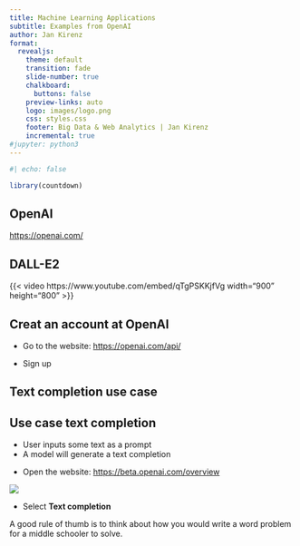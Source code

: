 ```yaml
---
title: Machine Learning Applications 
subtitle: Examples from OpenAI
author: Jan Kirenz
format:
  revealjs:
    theme: default
    transition: fade
    slide-number: true
    chalkboard:
      buttons: false
    preview-links: auto
    logo: images/logo.png
    css: styles.css
    footer: Big Data & Web Analytics | Jan Kirenz
    incremental: true 
#jupyter: python3
---
```


```r
#| echo: false

library(countdown)
```


## OpenAI {background-image="images/openai-hero.png"}

<https://openai.com/>


## DALL-E2

{{< video https://www.youtube.com/embed/qTgPSKKjfVg width="900" height="800"  >}}



## Creat an account at OpenAI 

- Go to the website: <https://openai.com/api/>

- Sign up



## Text completion use case


:::{.callout-tip}
# Use case text completion 
- User inputs some text as a prompt
- A model will generate a text completion
:::

- Open the website: <https://beta.openai.com/overview>

![](images/open-ai/welcome.png)

- Select **Text completion**

A good rule of thumb is to think about how you would write a word problem for a middle schooler to solve. 